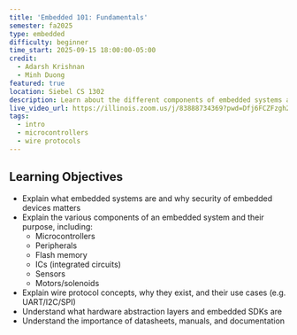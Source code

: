 ```yaml
---
title: 'Embedded 101: Fundamentals'
semester: fa2025
type: embedded
difficulty: beginner
time_start: 2025-09-15 18:00:00-05:00
credit:
  - Adarsh Krishnan
  - Minh Duong
featured: true
location: Siebel CS 1302
description: Learn about the different components of embedded systems and why security matters
live_video_url: https://illinois.zoom.us/j/83888734369?pwd=Dfj6FCZFzgh23Rt8cCJqmm94uBxpaa.1
tags:
  - intro
  - microcontrollers
  - wire protocols
---
```

## Learning Objectives

- Explain what embedded systems are and why security of embedded devices matters
- Explain the various components of an embedded system and their purpose, including:
    - Microcontrollers
    - Peripherals
    - Flash memory
    - ICs (integrated circuits)
    - Sensors
    - Motors/solenoids
- Explain wire protocol concepts, why they exist, and their use cases (e.g. UART/I2C/SPI)
- Understand what hardware abstraction layers and embedded SDKs are
- Understand the importance of datasheets, manuals, and documentation
